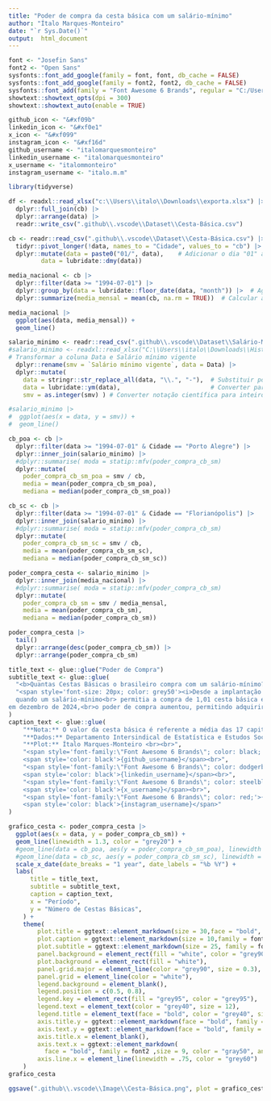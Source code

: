 ```yaml
---
title: "Poder de compra da cesta básica com um salário-mínimo"
author: "Ítalo Marques-Monteiro"
date: "`r Sys.Date()`"
output:  html_document
---
```


```r
font <- "Josefin Sans"
font2 <- "Open Sans"
sysfonts::font_add_google(family = font, font, db_cache = FALSE)
sysfonts::font_add_google(family = font2, font2, db_cache = FALSE)
sysfonts::font_add(family = "Font Awesome 6 Brands", regular = "C:/Users/italo/AppData/Local/Microsoft/Windows/Fonts/Font Awesome 6 Brands-Regular-400.otf") # nolint
showtext::showtext_opts(dpi = 300)
showtext::showtext_auto(enable = TRUE)
```

```r
github_icon <- "&#xf09b"
linkedin_icon <- "&#xf0e1"
x_icon <- "&#xf099"
instagram_icon <- "&#xf16d"
github_username <- "italomarquesmonteiro"
linkedin_username <- "italomarquesmonteiro"
x_username <- "italommonteiro"
instagram_username <- "italo.m.m"
```

```r
library(tidyverse)
```

```r
df <- readxl::read_xlsx("c:\\Users\\italo\\Downloads\\exporta.xlsx") |>
  dplyr::full_join(cb) |>
  dplyr::arrange(data) |>
  readr::write_csv(".github\\.vscode\\Dataset\\Cesta-Básica.csv")

```

```r
cb <- readr::read_csv(".github\\.vscode\\Dataset\\Cesta-Básica.csv") |>
  tidyr::pivot_longer(!data, names_to = "Cidade", values_to = "cb") |>
  dplyr::mutate(data = paste0("01/", data),    # Adicionar o dia "01" ao início de cada data
         data = lubridate::dmy(data))

media_nacional <- cb |>
  dplyr::filter(data >= "1994-07-01") |>
  dplyr::group_by(data = lubridate::floor_date(data, "month")) |>  # Agrupar por mês
  dplyr::summarize(media_mensal = mean(cb, na.rm = TRUE))  # Calcular a média, ignorando valores ausentes

media_nacional |>
  ggplot(aes(data, media_mensal)) +
  geom_line()
```

```r
salario_minimo <- readr::read_csv(".github\\.vscode\\Dataset\\Salário-Mínimo.csv") |>
#salario_minimo <- readxl::read_xlsx("C:\\Users\\italo\\Downloads\\Histórico-Sálario-Mínimo-1940-2024.xlsx") |>
# Transformar a coluna Data e Salário mínimo vigente
  dplyr::rename(smv = `Salário mínimo vigente`, data = Data) |>
  dplyr::mutate(
    data = stringr::str_replace_all(data, "\\.", "-"),  # Substituir pontos por hífens
    data = lubridate::ym(data),                         # Converter para tipo Date
    smv = as.integer(smv) ) # Converter notação científica para inteiro

#salario_minimo |>
#  ggplot(aes(x = data, y = smv)) +
#  geom_line()
```

```r
cb_poa <- cb |>
  dplyr::filter(data >= "1994-07-01" & Cidade == "Porto Alegre") |>
  dplyr::inner_join(salario_minimo) |>
  #dplyr::summarise( moda = statip::mfv(poder_compra_cb_sm)
  dplyr::mutate(
    poder_compra_cb_sm_poa = smv / cb,
    media = mean(poder_compra_cb_sm_poa),
    mediana = median(poder_compra_cb_sm_poa))

cb_sc <- cb |>
  dplyr::filter(data >= "1994-07-01" & Cidade == "Florianópolis") |>
  dplyr::inner_join(salario_minimo) |>
  #dplyr::summarise( moda = statip::mfv(poder_compra_cb_sm)
  dplyr::mutate(
    poder_compra_cb_sm_sc = smv / cb,
    media = mean(poder_compra_cb_sm_sc),
    mediana = median(poder_compra_cb_sm_sc))

```

```r
poder_compra_cesta <- salario_minimo |>
  dplyr::inner_join(media_nacional) |>
  #dplyr::summarise( moda = statip::mfv(poder_compra_cb_sm)
  dplyr::mutate(
    poder_compra_cb_sm = smv / media_mensal,
    media = mean(poder_compra_cb_sm),
    mediana = median(poder_compra_cb_sm))

poder_compra_cesta |> 
  tail()
  dplyr::arrange(desc(poder_compra_cb_sm)) |>
  dplyr::arrange(poder_compra_cb_sm)
```


```r
title_text <- glue::glue("Poder de Compra") 
subtitle_text <- glue::glue(
  "<b>Quantas Cestas Básicas o brasileiro compra com um salário-mínimo?</b><br>",
  "<span style='font-size: 20px; color: grey50'><i>Desde a implantação do Plano Real,
  quando um salário-mínimo<br> permitia a compra de 1,01 cesta básica em julho de 1994,
em dezembro de 2024,<br>o poder de compra aumentou, permitindo adquirir 2,09 cestas básicas.</i></span>"
)
caption_text <- glue::glue(
    "**Nota:** O valor da cesta básica é referente a média das 17 capitais acompanhadas.<br>",
    "**Dados:** Departamento Intersindical de Estatística e Estudos Socioeconômicos (DIEESE, 2024)<br>",
    "**Plot:** Ítalo Marques-Monteiro <br><br>",
    "<span style='font-family:\"Font Awesome 6 Brands\"; color: black;'>{github_icon};</span> 
    <span style='color: black'>{github_username}</span><br>",
    "<span style='font-family:\"Font Awesome 6 Brands\"; color: dodgerblue4;'>{linkedin_icon};</span> 
    <span style='color: black'>{linkedin_username}</span><br>",
    "<span style='font-family:\"Font Awesome 6 Brands\"; color: steelblue;'>{x_icon};</span>
    <span style='color: black'>{x_username}</span><br>",
    "<span style='font-family:\"Font Awesome 6 Brands\"; color: red;'>{instagram_icon};</span>
    <span style='color: black'>{instagram_username}</span>"
)
```

```r
grafico_cesta <- poder_compra_cesta |>
  ggplot(aes(x = data, y = poder_compra_cb_sm)) +
  geom_line(linewidth = 1.3, color = "grey20") +
  #geom_line(data = cb_poa, aes(y = poder_compra_cb_sm_poa), linewidth = 1.3, color = "#1586b3") +
  #geom_line(data = cb_sc, aes(y = poder_compra_cb_sm_sc), linewidth = 1.3, color = "#5cb315") +
  scale_x_date(date_breaks = "1 year", date_labels = "%b %Y") +
  labs(
      title = title_text,
      subtitle = subtitle_text,
      caption = caption_text,
      x = "Período",
      y = "Número de Cestas Básicas",
    ) +
    theme(
        plot.title = ggtext::element_markdown(size = 30,face = "bold", family = font,  hjust = 0, color = "gray30",), # nolint
        plot.caption = ggtext::element_markdown(size = 10,family = font, hjust = 0, margin = margin(10,0,0,0), color = "black", lineheight = 1.2), # nolint
        plot.subtitle = ggtext::element_markdown(size = 25, family = font, color = "grey40",  hjust = 0),
        panel.background = element_rect(fill = "white", color = "grey90"),
        plot.background = element_rect(fill = "white"),
        panel.grid.major = element_line(color = "grey90", size = 0.3),
        panel.grid = element_line(color = "white"),
        legend.background = element_blank(),
        legend.position = c(0.5, 0.8),
        legend.key = element_rect(fill = "grey95", color = "grey95"),
        legend.text = element_text(color = "grey40", size = 12),
        legend.title = element_text(face = "bold", color = "grey40", size = 12),
        axis.title.y = ggtext::element_markdown(face = "bold", family = font2,size = 12, color = "gray50"), # nolint,
        axis.text.y = ggtext::element_markdown(face = "bold", family = font2,size = 9, hjust = 0, color = "gray50"), # nolint,
        axis.title.x = element_blank(),
        axis.text.x = ggtext::element_markdown(
          face = "bold", family = font2 ,size = 9, color = "gray50", angle = 90, hjust = 1),# nolint
        axis.line.x = element_line(linewidth = .75, color = "grey60")
    )
grafico_cesta
```

```r
ggsave(".github\\.vscode\\Image\\Cesta-Básica.png", plot = grafico_cesta, dpi = 300 )
```